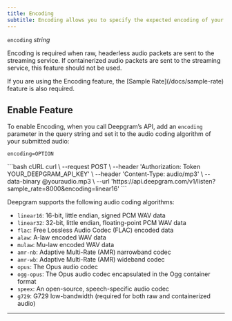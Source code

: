 ```yaml
---
title: Encoding
subtitle: Encoding allows you to specify the expected encoding of your submitted audio.
---
```



`encoding` *string*

<div class="flex flex-row gap-2">
  <Markdown src="/snippets/stt-batch-unavailable.mdx" /> <Markdown src="/snippets/stt-stream-available.mdx" /> <Markdown src="/snippets/all-available-languages.mdx" /> 
</div>

Encoding is required when raw, headerless audio packets are sent to the streaming service. If containerized audio packets are sent to the streaming service, this feature should not be used.

<Info>
  If you are using the Encoding feature, the [Sample Rate](/docs/sample-rate) feature is also required.
</Info>

## Enable Feature

To enable Encoding, when you call Deepgram’s API, add an `encoding` parameter in the query string and set it to the audio coding algorithm of your submitted audio:

`encoding=OPTION`

<CodeGroup>
  ```bash cURL
  curl \
    --request POST \
    --header 'Authorization: Token YOUR_DEEPGRAM_API_KEY' \
    --header 'Content-Type: audio/mp3' \
    --data-binary @youraudio.mp3 \
    --url 'https://api.deepgram.com/v1/listen?sample_rate=8000&encoding=linear16'
  ```
</CodeGroup>

Deepgram supports the following audio coding algorithms:

* `linear16`: 16-bit, little endian, signed PCM WAV data
* `linear32`: 32-bit, little endian, floating-point PCM WAV data
* `flac`: Free Lossless Audio Codec (FLAC) encoded data
* `alaw`: A-law encoded WAV data
* `mulaw`: Mu-law encoded WAV data
* `amr-nb`: Adaptive Multi-Rate (AMR) narrowband codec
* `amr-wb`: Adaptive Multi-Rate (AMR) wideband codec
* `opus`: The Opus audio codec
* `ogg-opus`: The Opus audio codec encapsulated in the Ogg container format
* `speex`: An open-source, speech-specific audio codec
* `g729`: G729 low-bandwidth (required for both raw and containerized audio)

***
